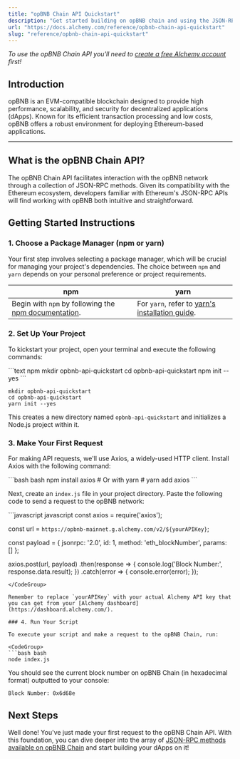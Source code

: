 ```yaml
---
title: "opBNB Chain API Quickstart"
description: "Get started building on opBNB chain and using the JSON-RPC API"
url: "https://docs.alchemy.com/reference/opbnb-chain-api-quickstart"
slug: "reference/opbnb-chain-api-quickstart"
---
```



*To use the opBNB Chain API you'll need to [create a free Alchemy account](https://dashboard.alchemy.com/signup) first!*

## Introduction

opBNB is an EVM-compatible blockchain designed to provide high performance, scalability, and security for decentralized applications (dApps). Known for its efficient transaction processing and low costs, opBNB offers a robust environment for deploying Ethereum-based applications.

***

## What is the opBNB Chain API?

The opBNB Chain API facilitates interaction with the opBNB network through a collection of JSON-RPC methods. Given its compatibility with the Ethereum ecosystem, developers familiar with Ethereum's JSON-RPC APIs will find working with opBNB both intuitive and straightforward.

## Getting Started Instructions

### 1. Choose a Package Manager (npm or yarn)

Your first step involves selecting a package manager, which will be crucial for managing your project's dependencies. The choice between `npm` and `yarn` depends on your personal preference or project requirements.

| npm                                                                                                                       | yarn                                                                                                |
| ------------------------------------------------------------------------------------------------------------------------- | --------------------------------------------------------------------------------------------------- |
| Begin with `npm` by following the [npm documentation](https://docs.npmjs.com/downloading-and-installing-node-js-and-npm). | For `yarn`, refer to [yarn's installation guide](https://classic.yarnpkg.com/lang/en/docs/install). |

### 2. Set Up Your Project

To kickstart your project, open your terminal and execute the following commands:

<CodeGroup>
  ```text npm
  mkdir opbnb-api-quickstart
  cd opbnb-api-quickstart
  npm init --yes
  ```

  ```text yarn
  mkdir opbnb-api-quickstart
  cd opbnb-api-quickstart
  yarn init --yes
  ```
</CodeGroup>

This creates a new directory named `opbnb-api-quickstart` and initializes a Node.js project within it.

### 3. Make Your First Request

For making API requests, we'll use Axios, a widely-used HTTP client. Install Axios with the following command:

<CodeGroup>
  ```bash bash
  npm install axios
  # Or with yarn
  # yarn add axios
  ```
</CodeGroup>

Next, create an `index.js` file in your project directory. Paste the following code to send a request to the opBNB network:

<CodeGroup>
  ```javascript javascript
  const axios = require('axios');

  const url = `https://opbnb-mainnet.g.alchemy.com/v2/${yourAPIKey}`;

  const payload = {
    jsonrpc: '2.0',
    id: 1,
    method: 'eth_blockNumber',
    params: []
  };

  axios.post(url, payload)
    .then(response => {
      console.log('Block Number:', response.data.result);
    })
    .catch(error => {
      console.error(error);
    });
  ```
</CodeGroup>

Remember to replace `yourAPIKey` with your actual Alchemy API key that you can get from your [Alchemy dashboard](https://dashboard.alchemy.com/).

### 4. Run Your Script

To execute your script and make a request to the opBNB Chain, run:

<CodeGroup>
  ```bash bash
  node index.js
  ```
</CodeGroup>

You should see the current block number on opBNB Chain (in hexadecimal format) outputted to your console:

```
Block Number: 0x6d68e
```

## Next Steps

Well done! You've just made your first request to the opBNB Chain API. With this foundation, you can dive deeper into the array of [JSON-RPC methods available on opBNB Chain](/reference/opbnb-chain-api-endpoints) and start building your dApps on it!
